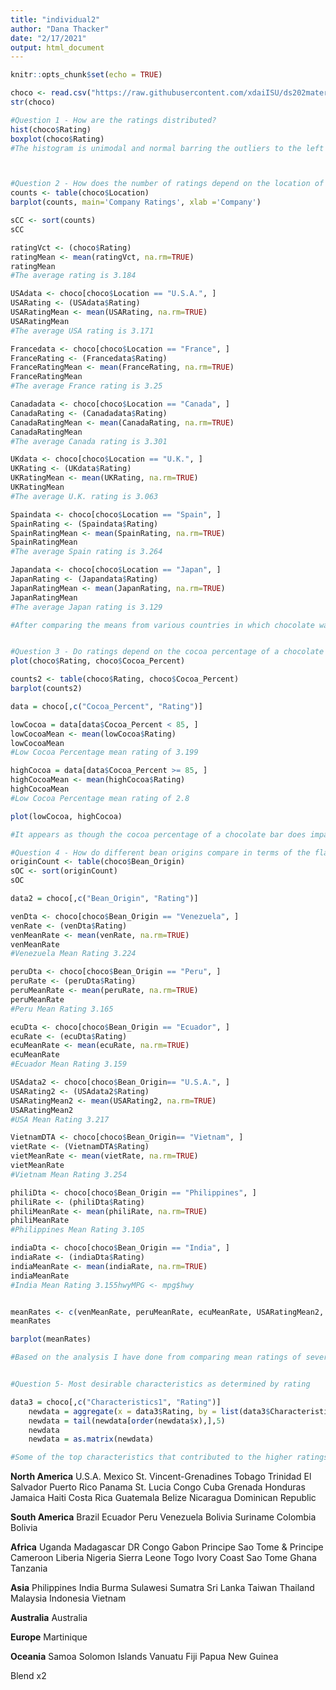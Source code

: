 ```yaml
---
title: "individual2"
author: "Dana Thacker"
date: "2/17/2021"
output: html_document
---
```


```r
knitr::opts_chunk$set(echo = TRUE)
```

```r
choco <- read.csv("https://raw.githubusercontent.com/xdaiISU/ds202materials/master/hwlabs/data/choco.csv") 
str(choco) 

#Question 1 - How are the ratings distributed?
hist(choco$Rating)
boxplot(choco$Rating)
#The histogram is unimodal and normal barring the outliers to the left of the main portion of data. If the outliers are taken into account, the histogram is left skewed, and still unimodal. The boxplot clearly shows the outliers underneath the main portion of the plot and the variance of the boxplot looks relatively small.



#Question 2 - How does the number of ratings depend on the location of the company?
counts <- table(choco$Location)
barplot(counts, main='Company Ratings', xlab ='Company')

sCC <- sort(counts)
sCC

ratingVct <- (choco$Rating)
ratingMean <- mean(ratingVct, na.rm=TRUE)
ratingMean
#The average rating is 3.184

USAdata <- choco[choco$Location == "U.S.A.", ]
USARating <- (USAdata$Rating)
USARatingMean <- mean(USARating, na.rm=TRUE)
USARatingMean
#The average USA rating is 3.171

Francedata <- choco[choco$Location == "France", ]
FranceRating <- (Francedata$Rating)
FranceRatingMean <- mean(FranceRating, na.rm=TRUE)
FranceRatingMean
#The average France rating is 3.25

Canadadata <- choco[choco$Location == "Canada", ]
CanadaRating <- (Canadadata$Rating)
CanadaRatingMean <- mean(CanadaRating, na.rm=TRUE)
CanadaRatingMean
#The average Canada rating is 3.301

UKdata <- choco[choco$Location == "U.K.", ]
UKRating <- (UKdata$Rating)
UKRatingMean <- mean(UKRating, na.rm=TRUE)
UKRatingMean
#The average U.K. rating is 3.063

Spaindata <- choco[choco$Location == "Spain", ]
SpainRating <- (Spaindata$Rating)
SpainRatingMean <- mean(SpainRating, na.rm=TRUE)
SpainRatingMean
#The average Spain rating is 3.264

Japandata <- choco[choco$Location == "Japan", ]
JapanRating <- (Japandata$Rating)
JapanRatingMean <- mean(JapanRating, na.rm=TRUE)
JapanRatingMean
#The average Japan rating is 3.129

#After comparing the means from various countries in which chocolate was added to the dataset, there appear to be no major differences in the location of the country and the average rating of the chocolate. Of the countries that have more chocolates in the dataset, Canada ranks the highest in average chocolate ratings of 3.301 and the U.K. ranks the lowest at 3.063. These average rankings do not show a drastic correlation between the average rating of the chocolate and the location of the company.


#Question 3 - Do ratings depend on the cocoa percentage of a chocolate bar?
plot(choco$Rating, choco$Cocoa_Percent)

counts2 <- table(choco$Rating, choco$Cocoa_Percent)
barplot(counts2)

data = choco[,c("Cocoa_Percent", "Rating")]

lowCocoa = data[data$Cocoa_Percent < 85, ]
lowCocoaMean <- mean(lowCocoa$Rating)
lowCocoaMean
#Low Cocoa Percentage mean rating of 3.199

highCocoa = data[data$Cocoa_Percent >= 85, ]
highCocoaMean <- mean(highCocoa$Rating)
highCocoaMean
#Low Cocoa Percentage mean rating of 2.8

plot(lowCocoa, highCocoa)

#It appears as though the cocoa percentage of a chocolate bar does impact the rating of the chocolate. Chocolate with lower than 85% cocoa has an average ranking of 0.4 higher than chocolate with higher than 85% cocoa.

#Question 4 - How do different bean origins compare in terms of the flavor of chocolates?
originCount <- table(choco$Bean_Origin)
sOC <- sort(originCount)
sOC

data2 = choco[,c("Bean_Origin", "Rating")]

venDta <- choco[choco$Bean_Origin == "Venezuela", ]
venRate <- (venDta$Rating)
venMeanRate <- mean(venRate, na.rm=TRUE)
venMeanRate
#Venezuela Mean Rating 3.224

peruDta <- choco[choco$Bean_Origin == "Peru", ]
peruRate <- (peruDta$Rating)
peruMeanRate <- mean(peruRate, na.rm=TRUE)
peruMeanRate
#Peru Mean Rating 3.165

ecuDta <- choco[choco$Bean_Origin == "Ecuador", ]
ecuRate <- (ecuDta$Rating)
ecuMeanRate <- mean(ecuRate, na.rm=TRUE)
ecuMeanRate
#Ecuador Mean Rating 3.159

USAdata2 <- choco[choco$Bean_Origin== "U.S.A.", ]
USARating2 <- (USAdata2$Rating)
USARatingMean2 <- mean(USARating2, na.rm=TRUE)
USARatingMean2
#USA Mean Rating 3.217

VietnamDTA <- choco[choco$Bean_Origin== "Vietnam", ]
vietRate <- (VietnamDTA$Rating)
vietMeanRate <- mean(vietRate, na.rm=TRUE)
vietMeanRate
#Vietnam Mean Rating 3.254

philiDta <- choco[choco$Bean_Origin == "Philippines", ]
philiRate <- (philiDta$Rating)
philiMeanRate <- mean(philiRate, na.rm=TRUE)
philiMeanRate
#Philippines Mean Rating 3.105

indiaDta <- choco[choco$Bean_Origin == "India", ]
indiaRate <- (indiaDta$Rating)
indiaMeanRate <- mean(indiaRate, na.rm=TRUE)
indiaMeanRate
#India Mean Rating 3.155hwyMPG <- mpg$hwy


meanRates <- c(venMeanRate, peruMeanRate, ecuMeanRate, USARatingMean2, vietMeanRate, philiMeanRate, indiaMeanRate)
meanRates

barplot(meanRates)

#Based on the analysis I have done from comparing mean ratings of several bean origins, it appears that there are no large differences in the average means of the countries. There are slight variations, but they are all within 0.1 of each others ratings. The average mean of all of the ratings is also very close to all of these average ratings. This leads me to believe that the origin of the beans have no real effect on the rating of the chocolate.


#Question 5- Most desirable characteristics as determined by rating

data3 = choco[,c("Characteristics1", "Rating")]
    newdata = aggregate(x = data3$Rating, by = list(data3$Characteristics1), FUN = mean)
    newdata = tail(newdata[order(newdata$x),],5)
    newdata
    newdata = as.matrix(newdata)

#Some of the top characteristics that contributed to the higher ratings of chocolate were "pronounced berry," "simple red berry," "smoth," "sweet spice," and "well defined." All of these characteristics resulted in a rating of 4 which is quite high as compared to the average chocolate rating.

```

**North America**
U.S.A.
Mexico
St. Vincent-Grenadines
Tobago
Trinidad
El Salvador
Puerto Rico
Panama
St. Lucia
Congo
Cuba
Grenada
Honduras
Jamaica
Haiti
Costa Rica
Guatemala
Belize
Nicaragua
Dominican Republic

**South America**
Brazil
Ecuador
Peru
Venezuela
Bolivia
Suriname
Colombia
Bolivia

**Africa**
Uganda
Madagascar
DR Congo
Gabon
Principe
Sao Tome & Principe
Cameroon
Liberia
Nigeria
Sierra Leone
Togo
Ivory Coast
Sao Tome
Ghana
Tanzania

**Asia**
Philippines
India
Burma
Sulawesi
Sumatra
Sri Lanka
Taiwan
Thailand
Malaysia
Indonesia
Vietnam

**Australia**
Australia

**Europe**
Martinique

**Oceania**
Samoa
Solomon Islands
Vanuatu
Fiji
Papua New Guinea

Blend x2
